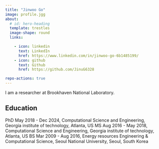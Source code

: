 ```yaml
---
title: "Jinwoo Go"
image: profile.jgg
about:
  # id: hero-heading
  template: trestles
  image-shape: round
  links:

    - icon: linkedin
      text: LinkedIn
      href: https://www.linkedin.com/in/jinwoo-go-6b1485199/
    - icon: github
      text: Github
      href: https://github.com/JinuG6328

repo-actions: true
---
```


<!-- ::: {#hero-heading} -->

I am a researcher at Brookhaven National Laboratory.


## Education
PhD May 2018 - Dec 2024, Computational Science and Engineering, Georgia institute of technology, Atlanta, US 
MS Aug 2016 - May 2018, Computational Science and Engineering, Georgia institute of technology, Atlanta, US 
BS Mar 2009 - Aug 2016, Energy resources Engineering & Computational Science, Seoul National University, Seoul, South Korea


<!-- ::: -->



